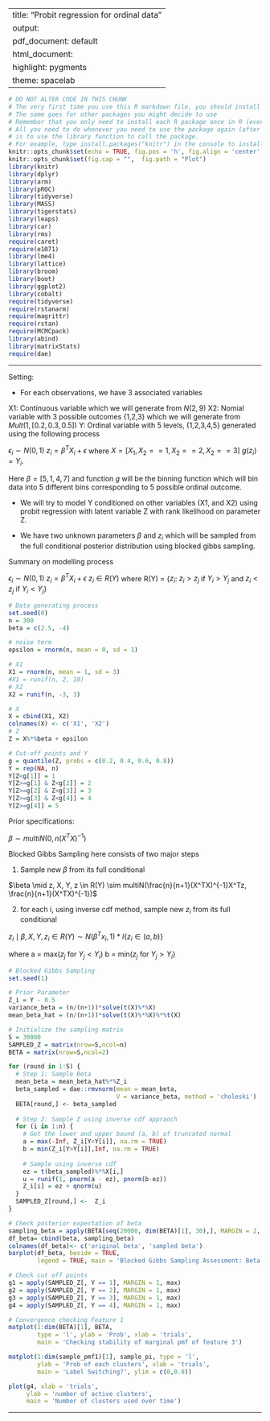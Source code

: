 
---
title: "Probit regression for ordinal data"
output:
  pdf_document: default
  html_document:
    highlight: pygments
    theme: spacelab
---

```r
# DO NOT ALTER CODE IN THIS CHUNK
# The very first time you use this R markdown file, you should install each of the packages below.
# The same goes for other packages you might decide to use
# Remember that you only need to install each R package once in R (ever -- unless you change computers).
# All you need to do whenever you need to use the package again (after restarting the R session),
# is to use the library function to call the package.
# For example, type install.packages("knitr") in the console to install the knitr package. 
knitr::opts_chunk$set(echo = TRUE, fig.pos = 'h', fig.align = 'center')
knitr::opts_chunk$set(fig.cap = "",  fig.path = "Plot")
library(knitr)
library(dplyr)
library(arm)
library(pROC)
library(tidyverse)
library(MASS)
library(tigerstats)
library(leaps)
library(car)
library(rms)
require(caret)
require(e1071)
library(lme4) 
library(lattice)
library(broom)
library(boot)
library(ggplot2)
library(cobalt)
require(tidyverse)
require(rstanarm)
require(magrittr)
require(rstan)
require(MCMCpack)
library(abind)
library(matrixStats)
require(dae)
```

* * *

Setting: 

- For each observations, we have 3 associated variables

X1: Continuous variable which we will generate from $N(2, 9)$
X2: Nomial variable with 3 possible outcomes {1,2,3} which we will generate from $Mult(1, [0.2, 0.3, 0.5])$
Y: Ordinal variable with 5 levels, {1,2,3,4,5} generated using the following process

$\epsilon_i \sim N(0,1)$
$z_i = \beta^TX_i + \epsilon$ where $X = [X_1, X_2==1, X_2==2, X_2==3]$
$g(z_i) = Y_i$.

Here $\beta = [5, 1, 4, 7]$ and function $g$ will be the binning function which will bin data into 5 different bins corresponding to 5 possible ordinal outcome.

- We will try to model Y conditioned on other variables (X1, and X2) using probit regression with latent variable Z with rank likelihood on parameter Z.

- We have two unknown parameters $\beta$ and $z_i$ which will be sampled from the full conditional posterior distribution using blocked gibbs sampling.

Summary on modelling process

$\epsilon_i \sim N(0,1)$
$z_i = \beta^TX_i + \epsilon$
$z_i \in R(Y)$ where R(Y) = {$z_i$: $z_i > z_j$ if $Y_i > Y_j$ and $z_i < z_j$ if $Y_i < Y_j$}

```r
# Data generating process
set.seed(0)
n = 300
beta = c(2.5, -4)

# noise term
epsilon = rnorm(n, mean = 0, sd = 1)

# X1
X1 = rnorm(n, mean = 1, sd = 3)
#X1 = runif(n, 2, 10)
# X2
X2 = runif(n, -3, 3)

# X
X = cbind(X1, X2)
colnames(X) <- c('X1', 'X2')
# Z
Z = X%*%beta + epsilon

# Cut-off points and Y
g = quantile(Z, probs = c(0.2, 0.4, 0.6, 0.8))
Y = rep(NA, n)
Y[Z<g[1]] = 1
Y[Z>=g[1] & Z<g[2]] = 2
Y[Z>=g[2] & Z<g[3]] = 3
Y[Z>=g[3] & Z<g[4]] = 4
Y[Z>=g[4]] = 5
```

Prior specifications:

$\beta \sim multi N(0, n(X^TX)^{-1})$

Blocked Gibbs Sampling here consists of two major steps 

1. Sample new $\beta$ from its full conditional

$\beta \mid z, X, Y, z \in R(Y) \sim multiN(\frac{n}{n+1}(X^TX)^{-1}X^Tz, \frac{n}{n+1}(X^TX)^{-1})$

2. for each i, using inverse cdf method, sample new $z_i$ from its full conditional 

$z_i \mid \beta, X, Y, z_i \in R(Y) \sim N(\beta^Tx_i, 1)*I\{z_i \in (a,b)\}$

where 
a = max($z_j$ for $Y_j < Y_i$)
b = min($z_j$ for $Y_j > Y_i$)

```r
# Blocked Gibbs Sampling
set.seed(1)

# Prior Parameter
Z_i = Y - 0.5
variance_beta = (n/(n+1))*solve(t(X)%*%X)
mean_beta_hat = (n/(n+1))*solve(t(X)%*%X)%*%t(X)

# Initialize the sampling matrix
S = 30000
SAMPLED_Z = matrix(nrow=S,ncol=n)
BETA = matrix(nrow=S,ncol=2)

for (round in 1:S) {
  # Step 1: Sample Beta
  mean_beta = mean_beta_hat%*%Z_i
  beta_sampled = dae::rmvnorm(mean = mean_beta, 
                              V = variance_beta, method = 'choleski')
  BETA[round,] <- beta_sampled
  
  # Step 2: Sample Z using inverse cdf appraoch
  for (i in 1:n) {
    # Get the lower and upper bound (a, b) of truncated normal
    a = max(-Inf, Z_i[Y<Y[i]], na.rm = TRUE)
    b = min(Z_i[Y>Y[i]],Inf, na.rm = TRUE)
    
    # Sample using inverse cdf
    ez = t(beta_sampled)%*%X[i,]
    u = runif(1, pnorm(a - ez), pnorm(b-ez))
    Z_i[i] = ez + qnorm(u)
  }
  SAMPLED_Z[round,] <-  Z_i
}
```

```r
# Check posterior expectation of beta
sampling_beta = apply(BETA[seq(20000, dim(BETA)[1], 30),], MARGIN = 2, mean)
df_beta= cbind(beta, sampling_beta)
colnames(df_beta)<- c('original beta', 'sampled beta')
barplot(df_beta, beside = TRUE, 
        legend = TRUE, main = 'Blocked Gibbs Sampling Assessment: Beta')
```

```r
# Check cut off points
g1 = apply(SAMPLED_Z[, Y == 1], MARGIN = 1, max)
g2 = apply(SAMPLED_Z[, Y == 2], MARGIN = 1, max)
g3 = apply(SAMPLED_Z[, Y == 3], MARGIN = 1, max)
g4 = apply(SAMPLED_Z[, Y == 4], MARGIN = 1, max)
```


```r
# Convergence checking Feature 1
matplot(1:dim(BETA)[1], BETA, 
        type = 'l', ylab = 'Prob', xlab = 'trials', 
        main = 'Checking stability of marginal pmf of feature 3')

```


```r
matplot(1:dim(sample_pmf1)[1], sample_pi, type = 'l', 
        ylab = 'Prob of each clusters', xlab = 'trials', 
        main = 'Label Switching?', ylim = c(0,0.8))

```

```r
plot(g4, xlab = 'trials', 
     ylab = 'number of active clusters', 
     main = 'Number of clusters used over time')
```

* * *



